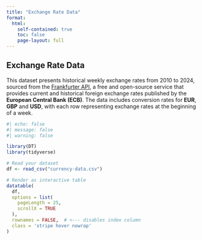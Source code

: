 ```yaml
---
title: "Exchange Rate Data"
format:
  html:
    self-contained: true
    toc: false
    page-layout: full
---
```



## Exchange Rate Data

This dataset presents historical weekly exchange rates from 2010 to 2024, sourced from the [Frankfurter API](https://frankfurter.dev/), a free and open-source service that provides current and historical foreign exchange rates published by the **European Central Bank (ECB)**. The data includes conversion rates for **EUR**, **GBP** and **USD**, with each row representing exchange rates at the beginning of a week.

```r
#| echo: false
#| message: false
#| warning: false

library(DT)
library(tidyverse)

# Read your dataset
df <- read_csv("currency-data.csv")

# Render as interactive table
datatable(
  df,
  options = list(
    pageLength = 25,
    scrollX = TRUE
  ),
  rownames = FALSE,  # <--- disables index column
  class = 'stripe hover nowrap'
)
```
